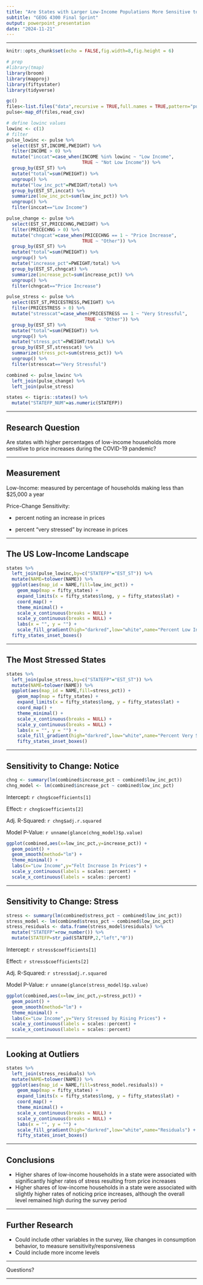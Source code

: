 ```yaml
---
title: "Are States with Larger Low-Income Populations More Sensitive to Price Increases?"
subtitle: "GEOG 4300 Final Sprint"
output: powerpoint_presentation
date: "2024-11-21"
---
```





---



```r
knitr::opts_chunk$set(echo = FALSE,fig.width=8,fig.height = 6)

# prep
#library(tmap)
library(broom)
library(mapproj)
library(fiftystater)
library(tidyverse)

gc()
files<-list.files("data",recursive = TRUE,full.names = TRUE,pattern="puf")
pulse<-map_df(files,read_csv)

# define lowinc values
lowinc <- c(1)
# filter
pulse_lowinc <- pulse %>%
  select(EST_ST,INCOME,PWEIGHT) %>%
  filter(INCOME > 0) %>%
  mutate("inccat"=case_when(INCOME %in% lowinc ~ "Low Income",
                            TRUE ~ "Not Low Income")) %>%
  group_by(EST_ST) %>%
  mutate("total"=sum(PWEIGHT)) %>%
  ungroup() %>%
  mutate("low_inc_pct"=PWEIGHT/total) %>%
  group_by(EST_ST,inccat) %>%
  summarize(low_inc_pct=sum(low_inc_pct)) %>%
  ungroup() %>%
  filter(inccat=="Low Income")

pulse_change <- pulse %>%
  select(EST_ST,PRICECHNG,PWEIGHT) %>%
  filter(PRICECHNG > 0) %>%
  mutate("chngcat"=case_when(PRICECHNG == 1 ~ "Price Increase",
                            TRUE ~ "Other")) %>%
  group_by(EST_ST) %>%
  mutate("total"=sum(PWEIGHT)) %>%
  ungroup() %>%
  mutate("increase_pct"=PWEIGHT/total) %>%
  group_by(EST_ST,chngcat) %>%
  summarize(increase_pct=sum(increase_pct)) %>%
  ungroup() %>%
  filter(chngcat=="Price Increase")

pulse_stress <- pulse %>%
  select(EST_ST,PRICESTRESS,PWEIGHT) %>%
  filter(PRICESTRESS > 0) %>%
  mutate("stresscat"=case_when(PRICESTRESS == 1 ~ "Very Stressful",
                             TRUE ~ "Other")) %>%
  group_by(EST_ST) %>%
  mutate("total"=sum(PWEIGHT)) %>%
  ungroup() %>%
  mutate("stress_pct"=PWEIGHT/total) %>%
  group_by(EST_ST,stresscat) %>%
  summarize(stress_pct=sum(stress_pct)) %>%
  ungroup() %>%
  filter(stresscat=="Very Stressful")

combined <- pulse_lowinc %>%
  left_join(pulse_change) %>%
  left_join(pulse_stress)

states <- tigris::states() %>%
  mutate("STATEFP_NUM"=as.numeric(STATEFP))


```

---

## Research Question

Are states with higher percentages of low-income households more sensitive to price increases during the COVID-19 pandemic?

---

## Measurement 

Low-Income: measured by percentage of households making less than $25,000 a year

Price-Change Sensitivity: 

* percent noting an increase in prices

* percent "very stressed" by increase in prices

---

## The US Low-Income Landscape

```r
states %>%
  left_join(pulse_lowinc,by=c("STATEFP"="EST_ST")) %>%
  mutate(NAME=tolower(NAME)) %>%
  ggplot(aes(map_id = NAME,fill=low_inc_pct)) +
    geom_map(map = fifty_states) + 
    expand_limits(x = fifty_states$long, y = fifty_states$lat) +
    coord_map() +
    theme_minimal() +
    scale_x_continuous(breaks = NULL) + 
    scale_y_continuous(breaks = NULL) +
    labs(x = "", y = "") +
    scale_fill_gradient(high="darkred",low="white",name="Percent Low Income") +
  fifty_states_inset_boxes()
```

---

## The Most Stressed States

```r
states %>%
  left_join(pulse_stress,by=c("STATEFP"="EST_ST")) %>%
  mutate(NAME=tolower(NAME)) %>%
  ggplot(aes(map_id = NAME,fill=stress_pct)) +
    geom_map(map = fifty_states) + 
    expand_limits(x = fifty_states$long, y = fifty_states$lat) +
    coord_map() +
    theme_minimal() +
    scale_x_continuous(breaks = NULL) + 
    scale_y_continuous(breaks = NULL) +
    labs(x = "", y = "") +
    scale_fill_gradient(high="darkred",low="white",name="Percent Very Stressed") +
    fifty_states_inset_boxes()
```

---

## Sensitivity to Change: Notice

```r
chng <- summary(lm(combined$increase_pct ~ combined$low_inc_pct))
chng_model <- lm(combined$increase_pct ~ combined$low_inc_pct)
```

Intercept: `r chng$coefficients[1]`

Effect: `r chng$coefficients[2]`

Adj. R-Squared: `r chng$adj.r.squared`

Model P-Value: `r unname(glance(chng_model)$p.value)`

```r
ggplot(combined,aes(x=low_inc_pct,y=increase_pct)) +
  geom_point() +
  geom_smooth(method="lm") +
  theme_minimal() +
  labs(x="Low Income",y="Felt Increase In Prices") +
  scale_y_continuous(labels = scales::percent) +
  scale_x_continuous(labels = scales::percent)
```

---

## Sensitivity to Change: Stress

```r
stress <- summary(lm(combined$stress_pct ~ combined$low_inc_pct))
stress_model <- lm(combined$stress_pct ~ combined$low_inc_pct)
stress_residuals <- data.frame(stress_model$residuals) %>%
  mutate("STATEFP"=row_number()) %>%
  mutate(STATEFP=str_pad(STATEFP,2,"left","0"))
```

Intercept: `r stress$coefficients[1]`

Effect: `r stress$coefficients[2]`

Adj. R-Squared: `r stress$adj.r.squared`

Model P-Value: `r unname(glance(stress_model)$p.value)`

```r
ggplot(combined,aes(x=low_inc_pct,y=stress_pct)) +
  geom_point() +
  geom_smooth(method="lm") +
  theme_minimal() +
  labs(x="Low Income",y="Very Stressed by Rising Prices") +
  scale_y_continuous(labels = scales::percent) +
  scale_x_continuous(labels = scales::percent)

```

---

## Looking at Outliers

```r
states %>%
  left_join(stress_residuals) %>%
  mutate(NAME=tolower(NAME)) %>%
  ggplot(aes(map_id = NAME,fill=stress_model.residuals)) +
    geom_map(map = fifty_states) + 
    expand_limits(x = fifty_states$long, y = fifty_states$lat) +
    coord_map() +
    theme_minimal() +
    scale_x_continuous(breaks = NULL) + 
    scale_y_continuous(breaks = NULL) +
    labs(x = "", y = "") +
    scale_fill_gradient(high="darkred",low="white",name="Residuals") +
    fifty_states_inset_boxes()
```

---

## Conclusions
* Higher shares of low-income households in a state were associated with significantly higher rates of stress resulting from price increases
* Higher shares of low-income households in a state were associated with slightly higher rates of noticing price increases, although the overall level remained high during the survey period

---

## Further Research

* Could include other variables in the survey, like changes in consumption behavior, to measure sensitivity/responsiveness
* Could include more income levels

---

Questions?

---
